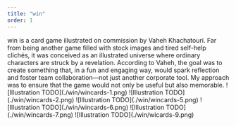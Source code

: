 ```yaml
---
title: "win"
order: 1
---
```

<Description>
win is a card game illustrated on commission by Vaheh Khachatouri. Far from being another game filled with stock images and tired self-help clichés, it was conceived as an illustrated universe where ordinary characters are struck by a revelation. According to Vaheh, the goal was to create something that, in a fun and engaging way, would spark reflection and foster team collaboration—not just another corporate tool. My approach was to ensure that the game would not only be useful but also memorable.
</Description>

<Illustrations>
    ![Illustration TODO](./win/wincards-1.png)
    ![Illustration TODO](./win/wincards-2.png)
        ![Illustration TODO](./win/wincards-5.png)
        ![Illustration TODO](./win/wincards-6.png)
        ![Illustration TODO](./win/wincards-7.png)
        ![Illustration TODO](./win/wicards-9.png)
</Illustrations>


